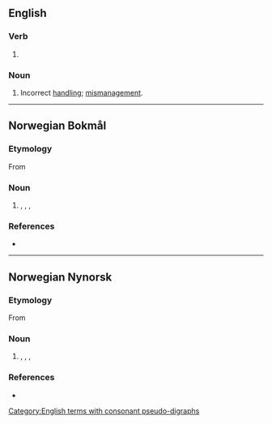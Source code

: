 ==English==

===Verb===
{{head|en|present participle}}

# {{present participle of|mishandle|lang=en|nocat=1}}

===Noun===
{{en-noun|~}}

# Incorrect [[handling]]; [[mismanagement]].

[[Category:English terms with consonant pseudo-digraphs]]

----

==Norwegian Bokmål==

===Etymology===
From {{suffix|nb|mishandle|ing}}

===Noun===
{{nb-noun-c}}

# {{l|en|abuse}}, {{l|en|ill-treatment}}, {{l|en|maltreatment}}, {{l|en|mistreatment}}

===References===
* {{R:The Bokmål Dictionary}}

----

==Norwegian Nynorsk==

===Etymology===
From {{suffix|nn|mishandle|ing}}

===Noun===
{{nn-noun-f3}}

# {{l|en|abuse}}, {{l|en|ill-treatment}}, {{l|en|maltreatment}}, {{l|en|mistreatment}}

===References===
* {{R:The Nynorsk Dictionary}}